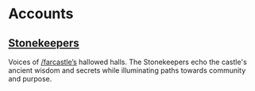 # Accounts

## [Stonekeepers](https://warpcast.com/stonekeepers)

Voices of [/farcastle’s](https://warpcast.com/~/channel/farcastle) hallowed halls. The Stonekeepers echo the castle's ancient wisdom and secrets while illuminating paths towards community and purpose.

